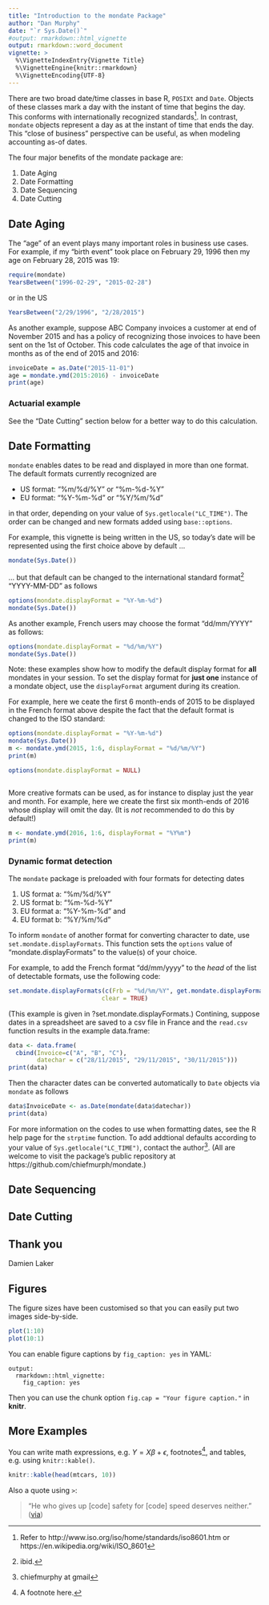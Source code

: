 ```yaml
---
title: "Introduction to the mondate Package"
author: "Dan Murphy"
date: "`r Sys.Date()`"
#output: rmarkdown::html_vignette
output: rmarkdown::word_document
vignette: >
  %\VignetteIndexEntry{Vignette Title}
  %\VignetteEngine{knitr::rmarkdown}
  %\VignetteEncoding{UTF-8}
---
```


There are two broad date/time classes in base R,
`POSIXt` and `Date`.
Objects of these classes
mark a day with the instant of
time that begins the day. 
This conforms with 
internationally recognized 
standards^[Refer to http://www.iso.org/iso/home/standards/iso8601.htm
or
https://en.wikipedia.org/wiki/ISO_8601].
In contrast, 
`mondate` objects represent a day as at the instant of time that ends the day.
This "close of business" perspective can be useful, 
as when modeling accounting as-of dates.

The four major benefits of the mondate package are:

1. Date Aging
1. Date Formatting
1. Date Sequencing
1. Date Cutting

## Date Aging

The "age" of an event plays many important roles in business use cases.
For example, 
if my "birth event" took place on February 29, 1996
then my age on February 28, 2015 was 19:

```r
require(mondate)
YearsBetween("1996-02-29", "2015-02-28")
```
or in the US
```r
YearsBetween("2/29/1996", "2/28/2015")
```

As another example,
suppose ABC Company invoices a customer at end of November 2015
and has a policy of recognizing those invoices to have been sent
on the 1st of October.
This code calculates the age of that invoice in months 
as of the end of 2015 and 2016:

```r
invoiceDate = as.Date("2015-11-01")
age = mondate.ymd(2015:2016) - invoiceDate
print(age)
```

### Actuarial example

See the "Date Cutting" section below for a better way to do this calculation.

## Date Formatting

`mondate` enables dates to be read and displayed in more than one format.
The default formats currently recognized are

* US format: "%m/%d/%Y" or "%m-%d-%Y"
* EU format: "%Y-%m-%d" or "%Y/%m/%d"

in that order,
depending on your value of `Sys.getlocale("LC_TIME")`.
The order can be changed and new formats added using `base::options`.

For example,
this vignette is being written in the US, 
so today's date will be represented using the first choice above by default ...

```r
mondate(Sys.Date())
```

... but that default can be changed to the
international standard format^[ibid.]
"YYYY-MM-DD" as follows

```r
options(mondate.displayFormat = "%Y-%m-%d")
mondate(Sys.Date())
```

As another example, 
French users may choose the format "dd/mm/YYYY" as follows:

```r
options(mondate.displayFormat = "%d/%m/%Y")
mondate(Sys.Date())
```

Note: 
these examples show how to modify the default display format
for **all** mondates in your session.
To set the display format for **just one** instance of a mondate object,
use the `displayFormat` argument during its creation.

For example,
here we ceate the first 6 month-ends of 2015
to be displayed in the French format above
despite the fact that the default format is changed to the ISO standard:

```r
options(mondate.displayFormat = "%Y-%m-%d")
mondate(Sys.Date())
m <- mondate.ymd(2015, 1:6, displayFormat = "%d/%m/%Y")
print(m)
```
```r
options(mondate.displayFormat = NULL)
```
```r

```

More creative formats can be used, as for instance
to display just the year and month.
For example, here we create the first six 
month-ends of 2016 whose display will omit the day.
(It is *not* recommended to do this by default!)

```r
m <- mondate.ymd(2016, 1:6, displayFormat = "%Y%m")
print(m)
```

### Dynamic format detection

The `mondate` package is preloaded with four formats for detecting dates

1. US format a: "%m/%d/%Y"
2. US format b: "%m-%d-%Y"
3. EU format a: "%Y-%m-%d" and
4. EU format b: "%Y/%m/%d"

To inform `mondate` of another format for converting character to date,
use `set.mondate.displayFormats`.
This function sets the `options` value of "mondate.displayFormats"
to the value(s) of your choice.

For example, to add the French format "dd/mm/yyyy" to the *head* of the
list of detectable formats, 
use the following code:

```r
set.mondate.displayFormats(c(Frb = "%d/%m/%Y", get.mondate.displayFormats()), 
                          clear = TRUE)
```
(This example is given in ?set.mondate.displayFormats.)
Contining, 
suppose dates in a spreadsheet are saved to a csv file in France
and the `read.csv` function results in the example data.frame:
```r
data <- data.frame(
  cbind(Invoice=c("A", "B", "C"),
        datechar = c("28/11/2015", "29/11/2015", "30/11/2015")))
print(data)
```
Then the character dates can be converted automatically to `Date` objects
via `mondate` as follows
```r
data$InvoiceDate <- as.Date(mondate(data$datechar))
print(data)
```

For more information on the codes to use when formatting dates,
see the R help page for the `strptime` function.
To add addtional defaults according to your value of
`Sys.getlocale("LC_TIME")`,
contact the 
author^[chiefmurphy at gmail].
(All are welcome to visit the package's public repository at
https://github.com/chiefmurph/mondate.)

## Date Sequencing
## Date Cutting

## Thank you

Damien Laker


## Figures

The figure sizes have been customised so that you can easily put two images side-by-side. 

```r
plot(1:10)
plot(10:1)
```

You can enable figure captions by `fig_caption: yes` in YAML:

    output:
      rmarkdown::html_vignette:
        fig_caption: yes

Then you can use the chunk option `fig.cap = "Your figure caption."` in **knitr**.

## More Examples

You can write math expressions, e.g. $Y = X\beta + \epsilon$, footnotes^[A footnote here.], and tables, e.g. using `knitr::kable()`.

```r
knitr::kable(head(mtcars, 10))
```

Also a quote using `>`:

> "He who gives up [code] safety for [code] speed deserves neither."
([via](https://twitter.com/hadleywickham/status/504368538874703872))
